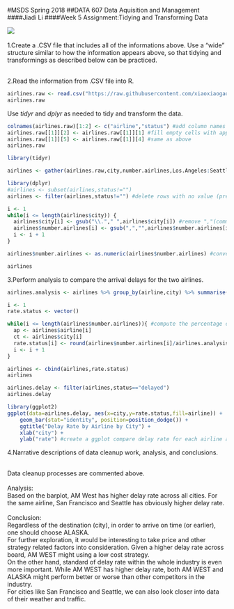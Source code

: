 #MSDS Spring 2018 
##DATA 607 Data Aquisition and Management
####Jiadi Li
####Week 5 Assignment:Tidying and Transforming Data

![](/Users/Asus-pc/Dropbox/Spring 2018/607 Data Acquisition and Management/Assignment/airlines.png) <br/><br/>
1.Create a .CSV file that includes all of the informations above. Use a "wide" structure similar to how the information appears above, so that tidying and transformings as described below can be practiced.<br/><br/>

2.Read the information from .CSV file into R.
```{r}
airlines.raw <- read.csv("https://raw.githubusercontent.com/xiaoxiaogao-DD/DATA607_Assignment5/master/airlines.csv",sep = ",")
airlines.raw
```

Use $tidyr$ and $dplyr$ as needed to tidy and transform the data.
```{r}
colnames(airlines.raw)[1:2] <- c("airline","status") #add column names for columns with no title
airlines.raw[[1]][2] <- airlines.raw[[1]][1] #fill empty cells with appropriate values based on the overall structure of the table
airlines.raw[[1]][5] <- airlines.raw[[1]][4] #same as above
airlines.raw
```

```{r}
library(tidyr)

airlines <- gather(airlines.raw,city,number.airlines,Los.Angeles:Seattle) #most important step: restructure the dataset so that it can be considered as tidy data

library(dplyr)
#airlines <- subset(airlines,status!="")
airlines <- filter(airlines,status!="") #delete rows with no value (previously left blank for aesthetic reason), this step can be done with/without dplyr

i <- 1
while(i <= length(airlines$city)) {
  airlines$city[i] <- gsub("\\."," ",airlines$city[i]) #remove ","(comma) between number.airlines so that as.numeric function can be applied
  airlines$number.airlines[i] <- gsub(",","",airlines$number.airlines[i]) #remove the "."(dots) between city names for every row
  i <- i + 1
} 

airlines$number.airlines <- as.numeric(airlines$number.airlines) #convert all number.airlines data into numeric data so that further calculation can be performed

airlines
```

3.Perform analysis to compare the arrival delays for the two airlines.
```{r}
airlines.analysis <- airlines %>% group_by(airline,city) %>% summarise(total.airlines = sum(number.airlines)) #compute the sum of number.airlines for the same airport and city

i <- 1
rate.status <- vector()

while(i <= length(airlines$number.airlines)){ #compute the percentage of on time/ delay for each airport and city and store the data along with the dataframe
  ap <- airlines$airline[i]
  ct <- airlines$city[i]
  rate.status[i] <- round(airlines$number.airlines[i]/airlines.analysis$total.airlines[airlines.analysis$airline==ap & airlines.analysis$city == ct],3)
  i <- i + 1 
}

airlines <- cbind(airlines,rate.status)
airlines
```
```{r}
airlines.delay <- filter(airlines,status=="delayed")
airlines.delay

library(ggplot2)
ggplot(data=airlines.delay, aes(x=city,y=rate.status,fill=airline)) +
    geom_bar(stat="identity", position=position_dodge()) +
    ggtitle("Delay Rate by Airline by City") +
    xlab("city") + 
    ylab("rate") #create a ggplot compare delay rate for each airline and each city
```

4.Narrative descriptions of data cleanup work, analysis, and conclusions.<br/><br/>

Data cleanup processes are commented above.<br/><br/>
Analysis:   
Based on the barplot, AM West has higher delay rate across all cities. For the same airline, San Francisco and Seattle has obviously higher delay rate.<br/><br/>
Conclusion:   
Regardless of the destination (city), in order to arrive on time (or earlier), one should choose ALASKA. <br/>
            For further exploration, it would be interesting to take price and other strategy related factors into consideration. Given a higher delay rate across board, AM WEST might using a low cost strategy.<br/>
            On the other hand, standard of delay rate within the whole industry is even more important. While AM WEST has higher delay rate, both AM WEST and ALASKA might perform better or worse than other competitors in the industry. <br/>
            For cities like San Francisco and Seattle, we can also look closer into data of their weather and traffic.
